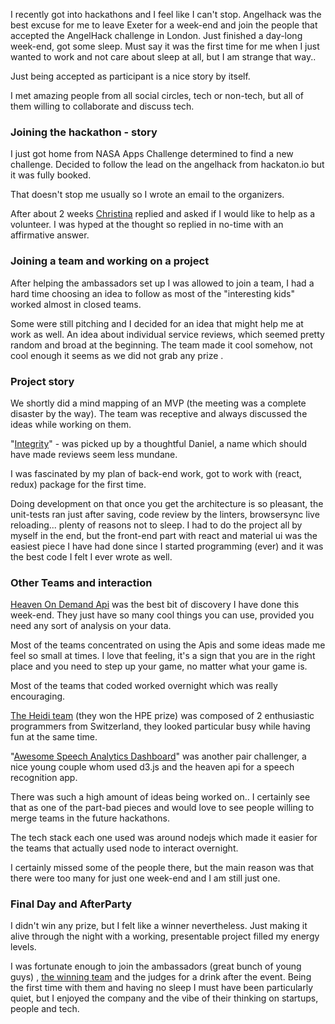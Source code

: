  
I recently got into hackathons and I feel like I can't stop.
Angelhack was the best excuse for me to leave Exeter for a week-end and join the people that accepted the AngelHack challenge in London.
Just finished a day-long week-end, got some sleep. Must say it was the first time for me when I just wanted to work and not care about sleep at all, but I am strange that way..

Just being accepted as participant is a nice story by itself.

I met amazing people from all social circles, tech or non-tech, but all of them willing to collaborate and discuss tech.

### Joining the hackathon - story

I just got home from NASA Apps Challenge determined to find a new challenge. Decided to follow the lead on the angelhack from hackaton.io but it was fully booked.

That doesn't stop me usually so I wrote an email to the organizers.

After about 2 weeks [Christina](http://www.hackathon.io/christina-lila) replied and asked if I would like to help as a volunteer. I was hyped at the thought so replied in no-time with an affirmative answer.

### Joining a team and working on a project

After helping the ambassadors set up I was allowed to join a team, I had a hard time choosing an idea to follow as most of the "interesting kids" worked almost in closed teams.

Some were still pitching and I decided for an idea that might help me at work as well. An idea about individual service reviews, which seemed pretty random and broad at the beginning. The team made it cool somehow, not cool enough it seems as we did not grab any prize .

### Project story

We shortly did a mind mapping of an MVP (the meeting was a complete disaster by the way). The team was receptive and always discussed the ideas while working on them.

"[Integrity](http://www.hackathon.io/integrity)" - was picked up by a thoughtful Daniel, a name which should have made reviews seem less mundane.

I was fascinated by my plan of back-end work, got to work with (react, redux) package for the first time.

Doing development on that once you get the architecture is so pleasant, the unit-tests ran just after saving, code review by the linters, browsersync live reloading... plenty of reasons not to sleep. I had to do the project all by myself in the end, but the front-end part with react and material ui was the easiest piece I have had done since I started programming (ever) and it was the best code I felt I ever wrote as well.

### Other Teams and interaction

[Heaven On Demand Api](https://dev.havenondemand.com/apis) was the best bit of discovery I have done this week-end. They just have so many cool things you can use, provided you need any sort of analysis on your data.

Most of the teams concentrated on using the Apis and some ideas made me feel so small at times. I love that feeling, it's a sign that you are in the right place and you need to step up your game, no matter what your game is.

Most of the teams that coded worked overnight which was really encouraging.

[The Heidi team](http://www.hackathon.io/heidi) (they won the HPE prize) was composed of 2 enthusiastic programmers from Switzerland, they looked particular busy while having fun at the same time.

"[Awesome Speech Analytics Dashboard](http://www.hackathon.io/speech-analytics)" was another pair challenger, a nice young couple whom used d3.js and the heaven api for a speech recognition app.

There was such a high amount of ideas being worked on.. I certainly see that as one of the part-bad pieces and would love to see people willing to merge teams in the future hackathons.

The tech stack each one used was around nodejs which made it easier for the teams that actually used node to interact overnight.

I certainly missed some of the people there, but the main reason was that there were too many for just one week-end and I am still just one.

### Final Day and AfterParty

I didn't win any prize, but I felt like a winner nevertheless. Just making it alive through the night with a working, presentable project filled my energy levels.

I was fortunate enough to join the ambassadors (great bunch of young guys) , [the winning team](http://www.hackathon.io/memorybox) and the judges for a drink after the event. Being the first time with them and having no sleep I must have been particularly quiet, but I enjoyed the company and the vibe of their thinking on startups, people and tech.
